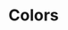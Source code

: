 
<Meta title="Styleguide/Colors" />

# Colors

<ColorPalette>
  <ColorItem
    title="$color-primary"
    subtitle="1 | 2 | 3"
    colors={[
      '#30417D',
      '#4881AF',
      '#9AC4FE',
    ]}
  />
  <ColorItem
    title="$color-secondary"
    subtitle="1 | 2 | 3"
    colors={[
      '#3D8A7C',
      '#1CC664',
      '#55E581',
    ]}
  />
  <ColorItem
    title="$color-alert-1"
    colors={['#439943']}
  />
  <ColorItem
    title="$color-alert-2"
    colors={['#FF5648']}
  />
</ColorPalette>